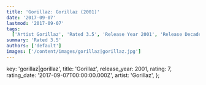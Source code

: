 ```yaml
---
title: 'Gorillaz: Gorillaz (2001)'
date: '2017-09-07'
lastmod: '2017-09-07'
tags:
  ['Artist Gorillaz', 'Rated 3.5', 'Release Year 2001', 'Release Decade 2000']
summary: 'Rated 3.5'
authors: ['default']
images: ['/content/images/gorillaz|gorillaz.jpg']
---
```


  key: 'gorillaz|gorillaz',
  title: 'Gorillaz',
  release_year: 2001,
  rating: 7,
  rating_date: '2017-09-07T00:00:00.000Z',
  artist: 'Gorillaz',
};

<MusicRating data={data} />
